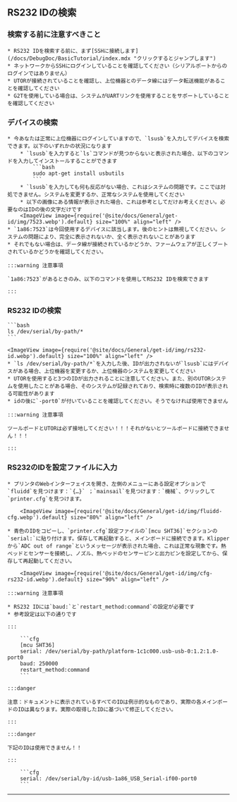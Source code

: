 ## RS232 IDの検索

### 検索する前に注意すべきこと

    * RS232 IDを検索する前に、まず[SSHに接続します](/docs/DebugDoc/BasicTutorial/index.mdx "クリックするとジャンプします")
    * ネットワークからSSHにログインしていることを確認してください（シリアルポートからのログインではありません）
    * UTORが接続されていることを確認し、上位機器とのデータ線にはデータ転送機能があることを確認してください
    * G2Tを使用している場合は、システムがUARTリンクを使用することをサポートしていることを確認してください

### デバイスの検索

    * 今あなたは正常に上位機器にログインしていますので、`lsusb`を入力してデバイスを検索できます。以下のいずれかの状況になります
        * `lsusb`を入力すると`ls`コマンドが見つからないと表示された場合、以下のコマンドを入力してインストールすることができます
            ```bash
            sudo apt-get install usbutils
            ```
        * `lsusb`を入力しても何も反応がない場合、これはシステムの問題です。ここでは対処できません。システムを変更するか、正常なシステムを使用してください
        * 以下の画像にある情報が表示された場合、これは参考としてだけお考えください。必要なのはIDの後の文字だけです
        <ImageView image={require('@site/docs/General/get-id/img/7523.webp').default} size="100%" align="left" />
    * `1a86:7523`は今回使用するデバイスに該当します。後のヒントは無視してください。システムの問題により、完全に表示されないか、全く表示されないことがあります
    * それでもない場合は、データ線が接続されているかどうか、ファームウェアが正しくブートされているかどうかを確認してください。

    :::warning 注意事項

    `1a86:7523`があるときのみ、以下のコマンドを使用してRS232 IDを検索できます

    :::


### RS232 IDの検索

    ```bash
    ls /dev/serial/by-path/*
    ```

    <ImageView image={require('@site/docs/General/get-id/img/rs232-id.webp').default} size="100%" align="left" />
    * `ls /dev/serial/by-path/*`を入力した後、IDが出力されないが`lsusb`にはデバイスがある場合、上位機器を変更するか、上位機器のシステムを変更してください
    * UTORを使用すると3つのIDが出力されることに注意してください。また、別のUTORシステムを使用したことがある場合、そのシステムが記録されており、検索時に複数のIDが表示される可能性があります
    * idの後に`-port0`が付いていることを確認してください。そうでなければ使用できません

    :::warning 注意事項

    ツールボードとUTORは必ず接地してください！！！それがないとツールボードに接続できません！！！

    :::

### RS232のIDを設定ファイルに入力

    * プリンタのWebインターフェイスを開き、左側のメニューにある設定オプションで`fluidd`を見つけます：`{…}` ；`mainsail`を見つけます：`機械`、クリックして`printer.cfg`を見つけます。

        <ImageView image={require('@site/docs/General/get-id/img/fluidd-cfg.webp').default} size="80%" align="left" />

    * 青色のIDをコピーし、`printer.cfg`設定ファイルの`[mcu SHT36]`セクションの`serial:`に貼り付けます。保存して再起動すると、メインボードに接続できます。Klipperから`ADC out of range`というメッセージが表示された場合、これは正常な現象です。熱ベッドとセンサーを接続し、ノズル、熱ベッドのセンサーピンと出力ピンを設定してから、保存して再起動してください。

        <ImageView image={require('@site/docs/General/get-id/img/cfg-rs232-id.webp').default} size="90%" align="left" />

    :::warning 注意事項

    * RS232 IDには`baud:`と`restart_method:command`の設定が必要です
    * 参考設定は以下の通りです

    :::

        ```cfg
        [mcu SHT36]
        serial: /dev/serial/by-path/platform-1c1c000.usb-usb-0:1.2:1.0-port0
        baud: 250000
        restart_method:command
        ```

    :::danger

    注意：ドキュメントに表示されているすべてのIDは例示的なものであり、実際の各メインボードのIDは異なります。実際の取得したIDに基づいて修正してください。

    :::

    :::danger

    下記のIDは使用できません！！

    :::

        ```cfg
        serial: /dev/serial/by-id/usb-1a86_USB_Serial-if00-port0
        ```
----